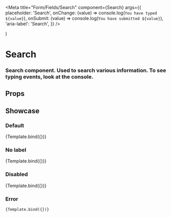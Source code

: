
<Meta
  title="Form/Fields/Search"
  component={Search}
  args={{
    placeholder: 'Search',
    onChange: (value) => console.log(`You have typed ${value}`),
    onSubmit: (value) => console.log(`You have submitted ${value}`),
    'aria-label': 'Search',
  }}
/>

  <SearchBarProvider userQuery="">
    <Search {...args} />
  </SearchBarProvider>
)

# Search

### Search component. Used to search various information. To see typing events, look at the console.

## Props

<ArgTypes />

## Showcase

### Default

<Canvas>
  <Story
    name="Default"
    args={{
      id: 'default',
      label: 'Search',
    }}
  >
    {Template.bind({})}
  </Story>
</Canvas>

### No label

<Canvas>
  <Story
    name="No label"
    args={{
      id: 'no-label',
    }}
  >
    {Template.bind({})}
  </Story>
</Canvas>

### Disabled

<Canvas>
  <Story
    name="Disabled"
    args={{
      id: 'disabled',
      label: 'Search',
      disabled: true,
    }}
  >
    {Template.bind({})}
  </Story>
</Canvas>

### Error

<Canvas>
  <Story
    name="Error"
    args={{
      id: 'error',
      label: 'Search',
      errorMessage: 'This is an error message',
    }}

>

    {Template.bind({})}

  </Story>
</Canvas>
